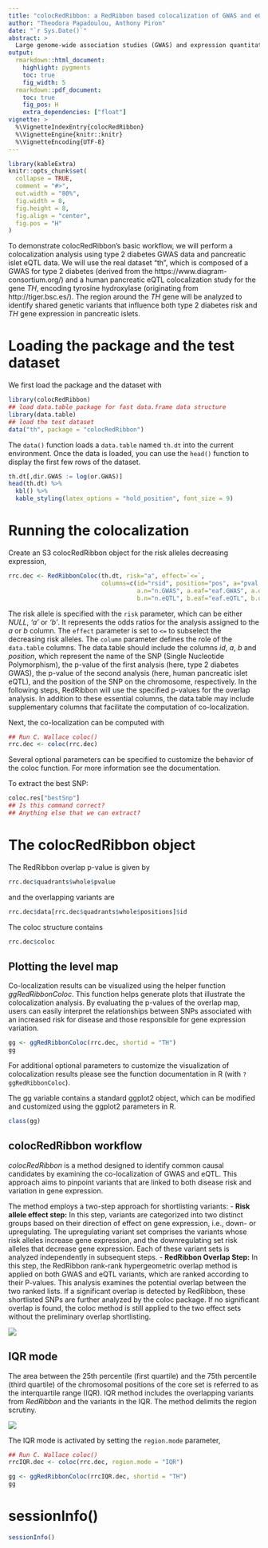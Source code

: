 ```yaml
---
title: "colocRedRibbon: a RedRibbon based colocalization of GWAS and eQTL."
author: "Theodora Papadoulou, Anthony Piron"
date: "`r Sys.Date()`"
abstract: >
  Large genome-wide association studies (GWAS) and expression quantitative trait locus (eQTL) analyses can be integrated to better understand the genetic causality of complex traits and diseases. Colocalization methods allow to combine those datasets. One of the main challenges in colocalization analyses is the presence of multiple signals in GWAS regions around a gene. This multiplicity of signals can confound the colocalization process, making it difficult to pinpoint specific variants driving the associations. To address this, colocRedRibbon isolates the signal peaks of interest before conducting the colocalization analysis.
output:
  rmarkdown::html_document:
    highlight: pygments
    toc: true
    fig_width: 5
  rmarkdown::pdf_document:
    toc: true
    fig_pos: H
    extra_dependencies: ["float"]
vignette: >
  %\VignetteIndexEntry{colocRedRibbon}
  %\VignetteEngine{knitr::knitr}
  %\VignetteEncoding{UTF-8}
---
```


```r
library(kableExtra)
knitr::opts_chunk$set(
  collapse = TRUE,
  comment = "#>",
  out.width = "80%",
  fig.width = 8,
  fig.height = 8,
  fig.align = "center",
  fig.pos = "H"
)
```



To demonstrate colocRedRibbon's basic workflow, we will perform a colocalization analysis using type 2 diabetes GWAS data and pancreatic islet eQTL data. We will use the real dataset "th", which is composed of a GWAS for type 2 diabetes (derived from the https://www.diagram-consortium.org/) and a human pancreatic eQTL colocalization study for the gene *TH*, encoding tyrosine hydroxylase (originating from http://tiger.bsc.es/). The region around the *TH* gene will be analyzed to identify shared genetic variants that influence both type 2 diabetes risk and *TH* gene expression in pancreatic islets.

# Loading the package and the test dataset

We first load the package and the dataset with

```r
library(colocRedRibbon)
## load data.table package for fast data.frame data structure
library(data.table)
## load the test dataset
data("th", package = "colocRedRibbon")
```

The `data()` function loads a `data.table` named `th.dt` into the current environment. Once the data is loaded, you can use the `head()` function to display the first few rows of the dataset.
	
```r
th.dt[,dir.GWAS := log(or.GWAS)]
head(th.dt) %>%
  kbl() %>%
  kable_styling(latex_options = "hold_position", font_size = 9)
```

# Running the colocalization


Create an S3 colocRedRibbon object for the risk alleles decreasing expression,

```r
rrc.dec <- RedRibbonColoc(th.dt, risk="a", effect=`<=`,
                          columns=c(id="rsid", position="pos", a="pval.GWAS", b="pval.eQTL",
                                    a.n="n.GWAS", a.eaf="eaf.GWAS", a.dir="dir.GWAS", 
                                    b.n="n.eQTL", b.eaf="eaf.eQTL", b.dir="zscore.eQTL"))
```

The risk allele is specified with the `risk` parameter, which can be either _NULL_, _'a'_ or _'b'_. It represents the odds ratios for the analysis assigned to the _a_ or _b_ column. 
The `effect` parameter is set to `<=` to subselect the decreasing risk alleles. The `column` parameter defines the role of the `data.table` columns. The data.table should include the columns _id_, _a_, _b_ and _position_, which represent the name of the SNP (Single Nucleotide Polymorphism), the p-value of the first analysis (here, type 2 diabetes GWAS), 
the p-value of the second analysis (here, human pancreatic islet eQTL), and the position of the SNP on the chromosome, respectively. In the following steps, RedRibbon  will use the specified p-values for the overlap analysis. In addition to these essential columns, the data.table may include supplementary columns that facilitate the computation of co-localization.


Next, the co-localization can be computed with

```r
## Run C. Wallace coloc()
rrc.dec <- coloc(rrc.dec)
```
Several optional parameters can be specified to customize the behavior of the coloc function. For more information see the documentation.

To extract the best SNP:

```R
coloc.res["bestSnp"]
## Is this command correct?
## Anything else that we can extract?
```

# The colocRedRibbon object

The RedRibbon overlap p-value is given by

```r
rrc.dec$quadrants$whole$pvalue
```

and the overlapping variants are

```r
rrc.dec$data[rrc.dec$quadrants$whole$positions]$id
```

The coloc structure contains
```r
rrc.dec$coloc
```

## Plotting the level map

Co-localization results can be visualized using the helper function _ggRedRibbonColoc_. This function helps generate plots that illustrate the colocalization analysis. By evaluating the p-values of the overlap map, users can easily interpret the relationships between SNPs associated with an increased risk for disease and those responsible for gene expression variation. 

```r
gg <- ggRedRibbonColoc(rrc.dec, shortid = "TH")
gg
```
For additional optional parameters to customize the visualization of colocalization results please see the function documentation in R (with `?ggRedRibbonColoc`).

The gg variable contains a standard ggplot2 object, which can be modified and customized using the ggplot2 parameters in R.
```r
class(gg)
```

## colocRedRibbon workflow
*colocRedRibbon* is a method designed to identify common causal candidates by examining the co-localization of GWAS and eQTL. This approach aims to pinpoint variants that are linked to both disease risk and variation in gene expression.

The method employs a two-step approach for shortlisting variants: 
-  __Risk allele effect step:__  In this step, variants are categorized into two distinct groups based on their direction of effect on gene expression, i.e., down- or upregulating. The upregulating variant set comprises the variants whose risk alleles increase gene expression, and the downregulating set risk alleles that decrease gene expression. Each of these variant sets is analyzed independently in subsequent steps.
-  __RedRibbon Overlap Step:__ In this step, the RedRibbon rank-rank hypergeometric overlap method is applied on both GWAS and eQTL variants, which are ranked according to their P-values. This analysis examines the potential overlap between the two ranked lists. If a significant overlap is detected by RedRibbon, these shortlisted SNPs are further analyzed by the coloc package. If no significant overlap is found, the coloc method is still applied to the two effect sets without the preliminary overlap shortlisting.

<!-- ![](https://github.com/user-attachments/assets/6c1e4cb5-d331-428e-9002-fec2e2e6976f) -->
![](figures/workflow.png)

## IQR mode

The area between the 25th percentile (first quartile) and the 75th percentile (third quartile) of the chromosomal positions of the core set is referred to as the interquartile range (IQR). IQR method includes the overlapping variants from *RedRibbon* and the variants in the IQR. The method delimits the region scrutiny.


<!-- ![](https://github.com/user-attachments/assets/dcb95536-9a13-4de4-85b4-31d2a88a2c1e) -->

![](figures/iqr.png)

The IQR mode is activated by setting the `region.mode` parameter,

```r
## Run C. Wallace coloc()
rrcIQR.dec <- coloc(rrc.dec, region.mode = "IQR")
```

```r
gg <- ggRedRibbonColoc(rrcIQR.dec, shortid = "TH")
gg
```


# sessionInfo()

```r
sessionInfo()
```
